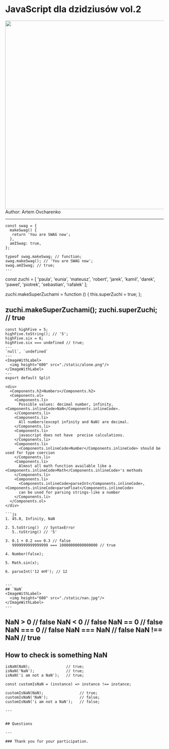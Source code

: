 

<Head>
  <title>JavaScript dla dzidziusów</title>
</Head>

# JavaScript dla dzidziusów vol.2


<ImageWithLabel>
  <img height="600" src="./static/at-finish.jpg"/>
</ImageWithLabel>
Author: Artem Ovcharenko

---

```
const swag = {
  makeSwag() {
   return 'You are SWAG now';
  },
  amISwag: true,
};

typeof swag.makeSwag; // function;
swag.makeSwag(); // 'You are SWAG now';
swag.amISwag; // true;
---
```
const zuchi = [
  'paula', 'eunia', 'mateusz', 'robert',
  'jarek', 'kamil', 'darek', 'pawel', 'piotrek',
  'sebastian', 'rafalek'
];

zuchi.makeSuperZuchami = function () {
  this.superZuchi = true;
};

zuchi.makeSuperZuchami();
zuchi.superZuchi; // true
---
```
const highFive = 5;
highFive.toString(); // '5';
highFive.six = 6;
highFive.six === undefined // true;
---
`null`, `undefined`
---
<ImageWithLabel>
  <img height="600" src="./static/alone.png"/>
</ImageWithLabel>
---
export default Split

<div>
  <Components.h2>Numbers</Components.h2>
  <Components.ol>
    <Components.li>
      Possible values: decimal number, infinity, <Components.inlineCode>NaN</Components.inlineCode>.
    </Components.li>
    <Components.li>
      All numbers(except infinity and NaN) are decimal.
    </Components.li>
    <Components.li>
      javascript does not have  precise calculations.
    </Components.li>
    <Components.li>
      <Components.inlineCode>Number</Components.inlineCode> should be used for type coercion
    </Components.li>
    <Components.li>
      Almost all math function available like a <Components.inlineCode>Math</Components.inlineCode>'s methods
    </Components.li>
    <Components.li>
      <Components.inlineCode>parseInt</Components.inlineCode>, <Components.inlineCode>parseFloat</Components.inlineCode>
      can be used for parsing strings-like a number
    </Components.li>
  </Components.ol>
</div>

```js
1. 45.0, Infinity, NaN

2. 5.toString()  // SyntaxError
   5..toString() // '5'

3. 0.1 + 0.2 === 0.3 // false
   9999999999999999 === 10000000000000000 // true

4. Number(false);

5. Math.sin(x);

6. parseInt('12 कार्य'); // 12


---
## `NaN`
<ImageWithLabel>
  <img height="600" src="./static/nan.jpg"/>
</ImageWithLabel>
---
```
NaN > 0     // false
NaN < 0     // false
NaN == 0    // false
NaN === 0   // false
NaN === NaN // false
NaN !== NaN // true
---
## How to check is something NaN
```
isNaN(NaN);                // true;
isNaN('NaN');              // true;
isNaN('i am not a NaN');   // true;

const customIsNaN = (instance) => instance !== instance;

customIsNaN(NaN);                // true;
customIsNaN('NaN');              // false;
customIsNaN('i am not a NaN');   // false;

---


## Questions

---

### Thank you for your participation.
